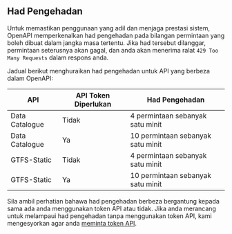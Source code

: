 ## Had Pengehadan

Untuk memastikan penggunaan yang adil dan menjaga prestasi sistem, OpenAPI memperkenalkan had pengehadan pada bilangan permintaan yang boleh dibuat dalam jangka masa tertentu. Jika had tersebut dilanggar, permintaan seterusnya akan gagal, dan anda akan menerima ralat `429 Too Many Requests` dalam respons anda.

Jadual berikut menghuraikan had pengehadan untuk API yang berbeza dalam OpenAPI:

| API            | API Token Diperlukan | Had Pengehadan                    |
| -------------- | -------------------- | --------------------------------- |
| Data Catalogue | Tidak                | 4 permintaan sebanyak satu minit  |
| Data Catalogue | Ya                   | 10 permintaan sebanyak satu minit |
| GTFS-Static    | Tidak                | 4 permintaan sebanyak satu minit  |
| GTFS-Static    | Ya                   | 10 permintaan sebanyak satu minit |

Sila ambil perhatian bahawa had pengehadan berbeza bergantung kepada sama ada anda menggunakan token API atau tidak. Jika anda merancang untuk melampaui had pengehadan tanpa menggunakan token API, kami mengesyorkan agar anda [meminta token API](/overview/authentication).
